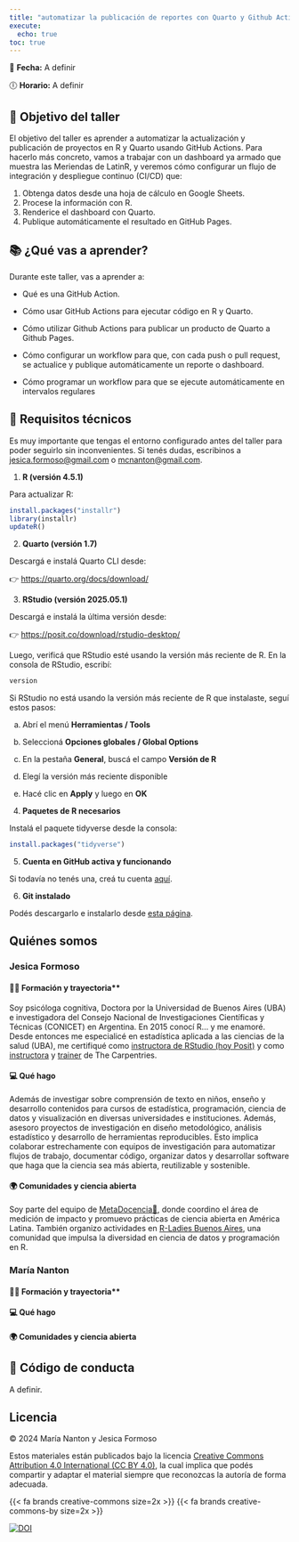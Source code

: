 ```yaml
---
title: "automatizar la publicación de reportes con Quarto y Github Actions"
execute: 
  echo: true
toc: true
---
```


📅 **Fecha:** A definir

🕕 **Horario:** A definir

## 🎯 Objetivo del taller

El objetivo del taller es aprender a automatizar la actualización y publicación de proyectos en R y Quarto usando GitHub Actions. Para hacerlo más concreto, vamos a trabajar con un dashboard ya armado que muestra las Meriendas de LatinR, y veremos cómo configurar un flujo de integración y despliegue continuo (CI/CD) que:

1.  Obtenga datos desde una hoja de cálculo en Google Sheets.
2.  Procese la información con R.
3.  Renderice el dashboard con Quarto.
4.  Publique automáticamente el resultado en GitHub Pages.

## 📚 ¿Qué vas a aprender?

Durante este taller, vas a aprender a:

-   Qué es una GitHub Action.

-   Cómo usar GitHub Actions para ejecutar código en R y Quarto.

-   Cómo utilizar Github Actions para publicar un producto de Quarto a Github Pages.

-   Cómo configurar un workflow para que, con cada push o pull request, se actualice y publique automáticamente un reporte o dashboard.

-   Cómo programar un workflow para que se ejecute automáticamente en intervalos regulares

## 🧰 Requisitos técnicos

Es muy importante que tengas el entorno configurado antes del taller para poder seguirlo sin inconvenientes. Si tenés dudas, escribinos a [jesica.formoso\@gmail.com](mailto:jesica.formoso@gmail.com) o [mcnanton\@gmail.com](mailto:mcnanton@gmail.com).

1.  **R (versión 4.5.1)**

Para actualizar R:

```r

install.packages("installr")
library(installr)
updateR()

```

2.  **Quarto (versión 1.7)**

Descargá e instalá Quarto CLI desde:

👉 <https://quarto.org/docs/download/>

3.  **RStudio (versión 2025.05.1)**

Descargá e instalá la última versión desde:

👉 <https://posit.co/download/rstudio-desktop/>

Luego, verificá que RStudio esté usando la versión más reciente de R. En la consola de RStudio, escribí:

```r

version

```

::: {.callout-tip icon="gear" title="Cómo cambiar la versión de R en RStudio"}
Si RStudio no está usando la versión más reciente de R que instalaste, seguí estos pasos:

a.  Abrí el menú **Herramientas / Tools**

b.  Seleccioná **Opciones globales / Global Options**

c.  En la pestaña **General**, buscá el campo **Versión de R**

d.  Elegí la versión más reciente disponible

e.  Hacé clic en **Apply** y luego en **OK**
:::

4.  **Paquetes de R necesarios**

Instalá el paquete tidyverse desde la consola:

```r
install.packages("tidyverse")

```

5.  **Cuenta en GitHub activa y funcionando**

Si todavía no tenés una, creá tu cuenta [aquí](https://github.com/).

6.  **Git instalado**

Podés descargarlo e instalarlo desde [esta página](https://git-scm.com/downloads).

## Quiénes somos


### **Jesica Formoso** 


#### 👩‍🎓 Formación y trayectoria**

Soy psicóloga cognitiva, Doctora por la Universidad de Buenos Aires (UBA) e investigadora del Consejo Nacional de Investigaciones Científicas y Técnicas (CONICET) en Argentina. En 2015 conocí R... y me enamoré. Desde entonces me especialicé en estadística aplicada a las ciencias de la salud (UBA), me certifiqué como [instructora de RStudio (hoy Posit)](https://education.rstudio.com/trainers/people/formoso+jesica/) y como [instructora](https://carpentries.org/community/instructors/) y [trainer](https://carpentries.org/community/instructor-trainers/) de The Carpentries.

#### 💻 Qué hago

Además de investigar sobre comprensión de texto en niños, enseño y desarrollo contenidos para cursos de estadística, programación, ciencia de datos y visualización en diversas universidades e instituciones. Además, asesoro proyectos de investigación en diseño metodológico, análisis estadístico y desarrollo de herramientas reproducibles. Esto implica colaborar estrechamente con equipos de investigación para automatizar flujos de trabajo, documentar código, organizar datos y desarrollar software que haga que la ciencia sea más abierta, reutilizable y sostenible.

#### 🌍 Comunidades y ciencia abierta

Soy parte del equipo de [MetaDocencia🍎](https://www.metadocencia.org/), donde coordino el área de medición de impacto y promuevo prácticas de ciencia abierta en América Latina. También organizo actividades en [R-Ladies Buenos Aires](https://rladiesba.netlify.app/), una comunidad que impulsa la diversidad en ciencia de datos y programación en R.

### **María Nanton**

#### 👩‍🎓 Formación y trayectoria**

#### 💻 Qué hago

#### 🌍 Comunidades y ciencia abierta


## 🤝 Código de conducta

A definir.

## Licencia

© 2024 María Nanton y Jesica Formoso

Estos materiales están publicados bajo la licencia [Creative Commons Attribution 4.0 International (CC BY 4.0)](http://creativecommons.org/licenses/by/4.0/), la cual implica que podés compartir y adaptar el material siempre que reconozcas la autoría de forma adecuada.

{{< fa brands creative-commons size=2x >}} {{< fa brands creative-commons-by size=2x >}}

<a href="https://doi.org/10.5281/zenodo.16736735"><img src="https://zenodo.org/badge/DOI/10.5281/zenodo.16736735.svg" alt="DOI"/></a>
